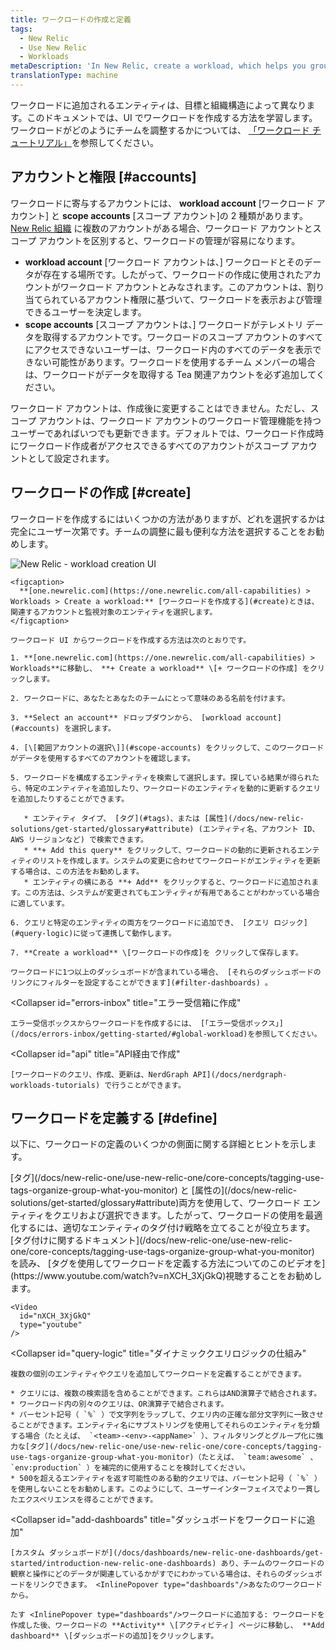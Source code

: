 ```yaml
---
title: ワークロードの作成と定義
tags:
  - New Relic
  - Use New Relic
  - Workloads
metaDescription: 'In New Relic, create a workload, which helps you group together monitored entities that are related.'
translationType: machine
---
```



ワークロードに追加されるエンティティは、目標と組織構造によって異なります。このドキュメントでは、UI でワークロードを作成する方法を学習します。ワークロードがどのようにチームを調整するかについては、 [「ワークロード チュートリアル」](/docs/tutorial-peak-demand/organize-data-workloads)を参照してください。

## アカウントと権限 [#accounts]

ワークロードに寄与するアカウントには、 **workload account** \[ワークロード アカウント] と **scope accounts** \[スコープ アカウント]の 2 種類があります。 [New Relic 組織](/docs/accounts/accounts-billing/account-structure/new-relic-account-structure) に複数のアカウントがある場合、ワークロード アカウントとスコープ アカウントを区別すると、ワークロードの管理が容易になります。

* **workload account** \[ワークロード アカウントは、] ワークロードとそのデータが存在する場所です。したがって、ワークロードの作成に使用されたアカウントがワークロード アカウントとみなされます。このアカウントは、割り当てられているアカウント権限に基づいて、ワークロードを表示および管理できるユーザーを決定します。
* **scope accounts** \[スコープ アカウントは、] ワークロードがテレメトリ データを取得するアカウントです。ワークロードのスコープ アカウントのすべてにアクセスできないユーザーは、ワークロード内のすべてのデータを表示できない可能性があります。ワークロードを使用するチーム メンバーの場合は、ワークロードがデータを取得する Tea 関連アカウントを必ず追加してください。

ワークロード アカウントは、作成後に変更することはできません。ただし、スコープ アカウントは、ワークロード アカウントのワークロード管理機能を持つユーザーであればいつでも更新できます。デフォルトでは、ワークロード作成時にワークロード作成者がアクセスできるすべてのアカウントがスコープ アカウントとして設定されます。

## ワークロードの作成 [#create]

ワークロードを作成するにはいくつかの方法がありますが、どれを選択するかは完全にユーザー次第です。チームの調整に最も便利な方法を選択することをお勧めします。

<CollapserGroup>
  <Collapser
    id="UI"
    title="UI でワークロードを作成する"
  >
    <img
      title="new-relic-create-workload.png"
      alt="New Relic - workload creation UI"
      src={workloadsCreateWorkload}
    />

    <figcaption>
      **[one.newrelic.com](https://one.newrelic.com/all-capabilities) > Workloads > Create a workload:** [ワークロードを作成する](#create)ときは、関連するアカウントと監視対象のエンティティを選択します。
    </figcaption>

    ワークロード UI からワークロードを作成する方法は次のとおりです。

    1. **[one.newrelic.com](https://one.newrelic.com/all-capabilities) > Workloads**に移動し、 **+ Create a workload** \[+ ワークロードの作成] をクリックします。

    2. ワークロードに、あなたとあなたのチームにとって意味のある名前を付けます。

    3. **Select an account** ドロップダウンから、 [workload account](#accounts) を選択します。

    4. [\[範囲アカウントの選択\]](#scope-accounts) をクリックして、このワークロードがデータを使用するすべてのアカウントを確認します。

    5. ワークロードを構成するエンティティを検索して選択します。探している結果が得られたら、特定のエンティティを追加したり、ワークロードのエンティティを動的に更新するクエリを追加したりすることができます。

       * エンティティ タイプ、 [タグ](#tags)、または [属性](/docs/new-relic-solutions/get-started/glossary#attribute) (エンティティ名、アカウント ID、AWS リージョンなど) で検索できます。
       * **+ Add this query** をクリックして、ワークロードの動的に更新されるエンティティのリストを作成します。システムの変更に合わせてワークロードがエンティティを更新する場合は、この方法をお勧めします。
       * エンティティの横にある **+ Add** をクリックすると、ワークロードに追加されます。この方法は、システムが変更されてもエンティティが有用であることがわかっている場合に適しています。

    6. クエリと特定のエンティティの両方をワークロードに追加でき、 [クエリ ロジック](#query-logic)に従って連携して動作します。

    7. **Create a workload** \[ワークロードの作成]を クリックして保存します。

    ワークロードに1つ以上のダッシュボードが含まれている場合、 [それらのダッシュボードのリンクにフィルターを設定することができます](#filter-dashboards) 。
  </Collapser>

  <Collapser
    id="errors-inbox"
    title="エラー受信箱に作成"
  >
    エラー受信ボックスからワークロードを作成するには、 [「エラー受信ボックス」](/docs/errors-inbox/getting-started/#global-workload)を参照してください。
  </Collapser>

  <Collapser
    id="api"
    title="API経由で作成"
  >
    [ワークロードのクエリ、作成、更新は、NerdGraph API](/docs/nerdgraph-workloads-tutorials) で行うことができます。
  </Collapser>
</CollapserGroup>

## ワークロードを定義する [#define]

以下に、ワークロードの定義のいくつかの側面に関する詳細とヒントを示します。

<CollapserGroup>
  <Collapser
    id="tags"
    title="タグを使ってワークロードの内容を定義"
  >
    [タグ](/docs/new-relic-one/use-new-relic-one/core-concepts/tagging-use-tags-organize-group-what-you-monitor) と [属性の](/docs/new-relic-solutions/get-started/glossary#attribute)両方を使用して、ワークロード エンティティをクエリおよび選択できます。したがって、ワークロードの使用を最適化するには、適切なエンティティのタグ付け戦略を立てることが役立ちます。 [タグ付けに関するドキュメント](/docs/new-relic-one/use-new-relic-one/core-concepts/tagging-use-tags-organize-group-what-you-monitor) を読み、 [タグを使用してワークロードを定義する方法についてのこのビデオを](https://www.youtube.com/watch?v=nXCH_3XjGkQ)視聴することをお勧めします。

    <Video
      id="nXCH_3XjGkQ"
      type="youtube"
    />
  </Collapser>

  <Collapser
    id="query-logic"
    title="ダイナミッククエリロジックの仕組み"
  >
    複数の個別のエンティティやクエリを追加してワークロードを定義することができます。

    * クエリには、複数の検索語を含めることができます。これらはAND演算子で結合されます。
    * ワークロード内の別々のクエリは、OR演算子で結合されます。
    * パーセント記号（ `%` ）で文字列をラップして、クエリ内の正確な部分文字列に一致させることができます。エンティティ名にサブストリングを使用してそれらのエンティティを分類する場合（たとえば、 `<team>-<env>-<appName>` ）、フィルタリングとグループ化に強力な[タグ](/docs/new-relic-one/use-new-relic-one/core-concepts/tagging-use-tags-organize-group-what-you-monitor)（たとえば、 `team:awesome` 、 `env:production` ）を補完的に使用することを検討してください。
    * 500を超えるエンティティを返す可能性のある動的クエリでは、パーセント記号（ `%` ）を使用しないことをお勧めします。このようにして、ユーザーインターフェイスでより一貫したエクスペリエンスを得ることができます。
  </Collapser>

  <Collapser
    id="add-dashboards"
    title="ダッシュボードをワークロードに追加"
  >
    [カスタム ダッシュボードが](/docs/dashboards/new-relic-one-dashboards/get-started/introduction-new-relic-one-dashboards) あり、チームのワークロードの観察と操作にどのデータが関連しているかがすでにわかっている場合は、それらのダッシュボードをリンクできます。 <InlinePopover type="dashboards"/>あなたのワークロードから。

    たす <InlinePopover type="dashboards"/>ワークロードに追加する: ワークロードを作成した後、ワークロードの **Activity** \[アクティビティ] ページに移動し、 **Add dashboard** \[ダッシュボードの追加]をクリックします。
  </Collapser>
</CollapserGroup>